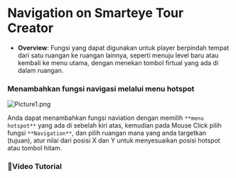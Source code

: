 # Navigation on Smarteye Tour Creator

- **Overview**: Fungsi yang dapat digunakan untuk player berpindah tempat dari satu ruangan ke ruangan lainnya, seperti menuju level baru atau kembali ke menu utama, dengan menekan tombol firtual yang ada di dalam ruangan.

### Menambahkan fungsi navigasi melalui menu hotspot


![Picture1.png](https://prod-files-secure.s3.us-west-2.amazonaws.com/05cdfccc-adb3-469e-aac5-6dc11ecc1b49/4eecfbfc-8b95-458a-98fb-b3dfbc678cea/Picture1.png)

Anda dapat menambahkan fungsi naviation dengan memilih `**menu hotspot**` yang ada di sebelah kiri atas, kemudian pada Mouse Click pilih fungsi `**Navigation**`, dan pilih ruangan mana yang anda targetkan (tujuan), atur nilai dari posisi X dan Y untuk menyesuaikan posisi hotspot atau tombol hitam.

### 📌Video Tutorial